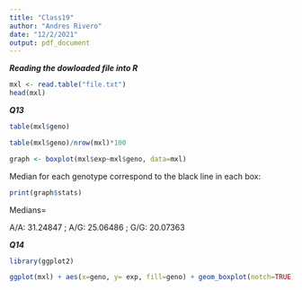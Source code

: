 ```yaml
---
title: "Class19"
author: "Andres Rivero"
date: "12/2/2021"
output: pdf_document
---
```


***Reading the dowloaded file into R***
```r
mxl <- read.table("file.txt")
head(mxl)
```
***Q13***

```r
table(mxl$geno)
```

```r
table(mxl$geno)/nrow(mxl)*100
```

```r
graph <- boxplot(mxl$exp~mxl$geno, data=mxl)
```
Median for each genotype correspond to the black line in each box:

```r
print(graph$stats)
```

Medians=

A/A: 31.24847 ; A/G: 25.06486 ; G/G: 20.07363

***Q14***
```r
library(ggplot2)

ggplot(mxl) + aes(x=geno, y= exp, fill=geno) + geom_boxplot(notch=TRUE)
```

